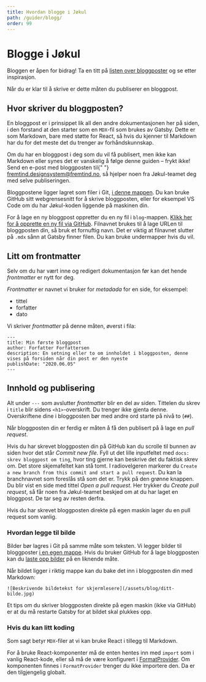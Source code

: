```yaml
---
title: Hvordan blogge i Jøkul
path: /guider/blogg/
order: 99
---
```


# Blogge i Jøkul

Bloggen er åpen for bidrag! Ta en titt på [listen over bloggposter](/blog) og se etter inspirasjon.

Når du er klar til å skrive er dette måten du publiserer en bloggpost.

## Hvor skriver du bloggposten?

En bloggpost er i prinsippet lik all den andre dokumentasjonen her på siden, i den forstand at den starter som en `MDX`-fil som brukes av Gatsby. Dette er som Markdown, bare med støtte for React, så hvis du kjenner til Markdown har du for det meste det du trenger av forhåndskunnskap.

<aside className="jkl-portal-paragraph">
    <InfoMessageBox role="none presentation" fullWidth title="Vanskelig med Markdown eller Git?">
        <p className="jkl-small">
            Om du har en bloggpost i deg som du vil få publisert, men ikke kan Markdown eller synes det er vanskelig å
            følge denne guiden – frykt ikke! Send en e-post med bloggposten til{" "}
            <a href="mailto:fremtind.designsystem@fremtind.no">fremtind.designsystem@fremtind.no</a>, så hjelper noen
            fra Jøkul-teamet deg med selve publiseringen.
        </p>
    </InfoMessageBox>
</aside>

Bloggpostene ligger lagret som filer i Git, [i denne mappen](https://github.com/fremtind/jokul/tree/main/portal/src/texts/blog). Du kan bruke GitHub sitt webgrensesnitt for å skrive bloggposten, eller for eksempel VS Code om du har Jøkul-koden liggende på maskinen din.

For å lage en ny bloggpost oppretter du en ny fil i `blog`-mappen. [Klikk her for å opprette en ny fil via GitHub](https://github.com/fremtind/jokul/new/main/portal/src/texts/blog). Filnavnet brukes til å lage URLen til bloggposten din, så bruk et fornuftig navn. Det er viktig at filnavnet slutter på `.mdx` sånn at Gatsby finner filen. Du kan bruke undermapper hvis du vil.

## Litt om frontmatter

Selv om du har vært inne og redigert dokumentasjon før kan det hende _frontmatter_ er nytt for deg.

_Frontmatter_ er navnet vi bruker for _metadada_ for en side, for eksempel:

-   tittel
-   forfatter
-   dato

Vi skriver _frontmatter_ på denne måten, øverst i fila:

```mdx
---
title: Min første bloggpost
author: Forfatter Forfattersen
description: En setning eller to om innholdet i bloggposten, denne vises på forsiden når din post er den nyeste
publishDate: "2020.06.05"
---
```

## Innhold og publisering

Alt under `---` som avslutter _frontmatter_ blir en del av siden. Tittelen du skrev i `title` blir sidens `<h1>`-overskrift. Du trenger ikke gjenta denne. Overskriftene dine i bloggposten bør med andre ord starte på nivå to (`##`).

Når bloggposten din er ferdig er måten å få den publisert på å lage en _pull request_.

Hvis du har skrevet bloggposten din på GitHub kan du scrolle til bunnen av siden hvor det står _Commit new file_. Fyll ut det lille inputfeltet med `docs: skrev bloggpost om ting`, hvor ting gjerne kan beskrive det du faktisk skrev om. Det store skjemafeltet kan stå tomt. I radiovelgeren markerer du `Create a new branch from this commit and start a pull request`. Du kan la branchnavnet som foreslås stå som det er. Trykk på den grønne knappen. Du blir vist en side med tittel _Open a pull request_. Her trykker du _Create pull request_, så får noen fra Jøkul-teamet beskjed om at du har laget en bloggpost. De tar seg av resten derfra.

Hvis du har skrevet bloggposten direkte på egen maskin lager du en pull request som vanlig.

### Hvordan legge til bilde

Bilder bør lagres i Git på samme måte som teksten. Vi legger bilder til bloggposter [i en egen mappe](https://github.com/fremtind/jokul/tree/main/portal/static/assets/blog). Hvis du bruker GitHub for å lage bloggposten kan du [laste opp bilder](https://github.com/fremtind/jokul/upload/main/portal/static/assets/blog) på en liknende måte.

Når bildet ligger i riktig mappe kan du bake det inn i bloggposten din med Markdown:

```mdx
![Beskrivende bildetekst for skjermlesere](/assets/blog/ditt-bilde.jpg)
```

Et tips om du skriver bloggposten direkte på egen maskin (ikke via GitHub) er at du må restarte Gatsby for at bildet skal plukkes opp.

### Hvis du kan litt koding

Som sagt betyr `MDX`-filer at vi kan bruke React i tillegg til Markdown.

For å bruke React-komponenter må de enten hentes inn med `import` som i vanlig React-kode, eller så må de være konfigurert i [FormatProvider](https://github.com/fremtind/jokul/blob/main/portal/src/components/Typography/FormatProvider.tsx). Om komponenten finnes i `FormatProvider` trenger du ikke importere den. Da er den tilgjengelig globalt.
